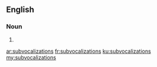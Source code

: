 ==English==

===Noun===
{{head|en}}

# {{plural of|subvocalization}}

[[ar:subvocalizations]]
[[fr:subvocalizations]]
[[ku:subvocalizations]]
[[my:subvocalizations]]